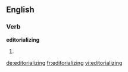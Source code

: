 ==English==

===Verb===
'''editorializing'''
# {{present participle of|editorialize}}

[[de:editorializing]]
[[fr:editorializing]]
[[vi:editorializing]]